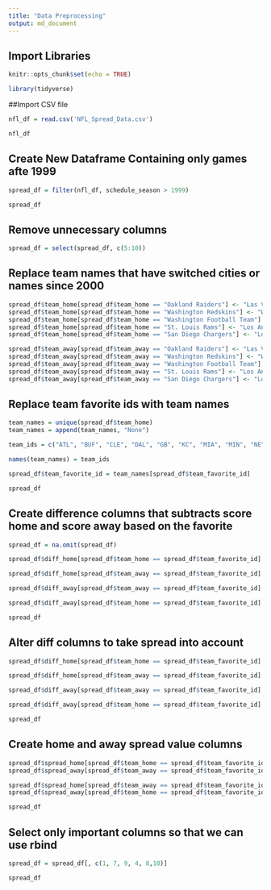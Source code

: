 ```yaml
---
title: "Data Preprocessing"
output: md_document
---
```


## Import Libraries
```r
knitr::opts_chunk$set(echo = TRUE)

library(tidyverse)
```

##Import CSV file
```r
nfl_df = read.csv('NFL_Spread_Data.csv')

nfl_df
```
## Create New Dataframe Containing only games afte 1999
```r
spread_df = filter(nfl_df, schedule_season > 1999)

spread_df
```

## Remove unnecessary columns
```r
spread_df = select(spread_df, c(5:10))
```
## Replace team names that have switched cities or names since 2000
```r
spread_df$team_home[spread_df$team_home == "Oakland Raiders"] <- "Las Vegas Raiders"
spread_df$team_home[spread_df$team_home == "Washington Redskins"] <- "Washington Commanders"
spread_df$team_home[spread_df$team_home == "Washington Football Team"] <- "Washington Commanders"
spread_df$team_home[spread_df$team_home == "St. Louis Rams"] <- "Los Angeles Rams"
spread_df$team_home[spread_df$team_home == "San Diego Chargers"] <- "Los Angeles Chargers"

spread_df$team_away[spread_df$team_away == "Oakland Raiders"] <- "Las Vegas Raiders"
spread_df$team_away[spread_df$team_away == "Washington Redskins"] <- "Washington Commanders"
spread_df$team_away[spread_df$team_away == "Washington Football Team"] <- "Washington Commanders"
spread_df$team_away[spread_df$team_away == "St. Louis Rams"] <- "Los Angeles Rams"
spread_df$team_away[spread_df$team_away == "San Diego Chargers"] <- "Los Angeles Chargers"
```

## Replace team favorite ids with team names
```r
team_names = unique(spread_df$team_home)
team_names = append(team_names, "None")

team_ids = c("ATL", "BUF", "CLE", "DAL", "GB", "KC", "MIA", "MIN", "NE", "NO", "NYG", "LV", "PIT", "WAS", "LAR", "ARI", "BAL", "CIN", "DEN", "DET", "IND", "PHI", "LAC", "SF", "SEA", "TB", "TEN", "NYJ", "CAR", "CHI", "JAX", "HOU", "PICK")

names(team_names) = team_ids

spread_df$team_favorite_id = team_names[spread_df$team_favorite_id]

spread_df
```

## Create difference columns that subtracts score home and score away based on the favorite
```r
spread_df = na.omit(spread_df)

spread_df$diff_home[spread_df$team_home == spread_df$team_favorite_id] = spread_df$score_home[spread_df$team_home == spread_df$team_favorite_id] - spread_df$score_away[spread_df$team_home == spread_df$team_favorite_id]

spread_df$diff_home[spread_df$team_away == spread_df$team_favorite_id] = spread_df$score_home[spread_df$team_away == spread_df$team_favorite_id] - spread_df$score_away[spread_df$team_away == spread_df$team_favorite_id]

spread_df$diff_away[spread_df$team_away == spread_df$team_favorite_id] = spread_df$score_away[spread_df$team_away == spread_df$team_favorite_id] - spread_df$score_home[spread_df$team_away == spread_df$team_favorite_id]

spread_df$diff_away[spread_df$team_home == spread_df$team_favorite_id] = spread_df$score_away[spread_df$team_home == spread_df$team_favorite_id] - spread_df$score_home[spread_df$team_home == spread_df$team_favorite_id]

spread_df
```

## Alter diff columns to take spread into account
```r
spread_df$diff_home[spread_df$team_home == spread_df$team_favorite_id] = spread_df$diff_home[spread_df$team_home == spread_df$team_favorite_id] + spread_df$spread_favorite[spread_df$team_home == spread_df$team_favorite_id]

spread_df$diff_home[spread_df$team_away == spread_df$team_favorite_id] = spread_df$diff_home[spread_df$team_away == spread_df$team_favorite_id] - spread_df$spread_favorite[spread_df$team_away == spread_df$team_favorite_id]

spread_df$diff_away[spread_df$team_away == spread_df$team_favorite_id] = spread_df$diff_away[spread_df$team_away == spread_df$team_favorite_id] + spread_df$spread_favorite[spread_df$team_away == spread_df$team_favorite_id]

spread_df$diff_away[spread_df$team_home == spread_df$team_favorite_id] = spread_df$diff_away[spread_df$team_home == spread_df$team_favorite_id] - spread_df$spread_favorite[spread_df$team_home == spread_df$team_favorite_id]

spread_df
```


## Create home and away spread value columns
```r
spread_df$spread_home[spread_df$team_home == spread_df$team_favorite_id] = spread_df$spread_favorite[spread_df$team_home == spread_df$team_favorite_id]
spread_df$spread_away[spread_df$team_away == spread_df$team_favorite_id] = spread_df$spread_favorite[spread_df$team_away == spread_df$team_favorite_id]

spread_df$spread_home[spread_df$team_away == spread_df$team_favorite_id] = spread_df$spread_favorite[spread_df$team_away == spread_df$team_favorite_id]*-1
spread_df$spread_away[spread_df$team_home == spread_df$team_favorite_id] = spread_df$spread_favorite[spread_df$team_home == spread_df$team_favorite_id]*-1

spread_df
```


## Select only important columns so that we can use rbind 
```r
spread_df = spread_df[, c(1, 7, 9, 4, 8,10)]

spread_df

```